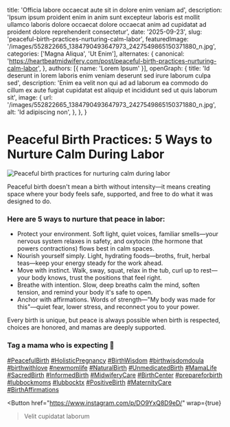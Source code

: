 
  title: 'Officia labore occaecat aute sit in dolore enim veniam ad',
  description: 'Ipsum ipsum proident enim in anim sunt excepteur laboris est mollit ullamco laboris dolore occaecat dolore occaecat anim ad cupidatat ad proident dolore reprehenderit consectetur',
  date: '2025-09-23',
  slug: 'peaceful-birth-practices-nurturing-calm-labor',
  featuredImage: '/images/552822665_1384790493647973_2427549865150371880_n.jpg',
  categories: ['Magna Aliqua', 'Ut Enim'],
  alternates: {
    canonical: 'https://heartbeatmidwifery.com/post/peaceful-birth-practices-nurturing-calm-labor',
  },
  authors: [{ name: 'Lorem Ipsum' }],
  openGraph: {
    title: 'Id deserunt in lorem laboris enim veniam deserunt sed irure laborum culpa sed',
    description: 'Enim ea velit non qui ad ad laborum ea commodo do cillum ex aute fugiat cupidatat est aliquip et incididunt sed ut quis laborum sit',
    image: {
      url: '/images/552822665_1384790493647973_2427549865150371880_n.jpg',
      alt: 'Id adipiscing non',
    },
  },
}

# Peaceful Birth Practices: 5 Ways to Nurture Calm During Labor

<Image
  src="/images/552822665_1384790493647973_2427549865150371880_n.jpg"
  size="large"
  wrap={true}
  alt="Peaceful birth practices for nurturing calm during labor"
/>

Peaceful birth doesn't mean a birth without intensity—it means creating space where your body feels safe, supported, and free to do what it was designed to do.

### Here are 5 ways to nurture that peace in labor:

- Protect your environment. Soft light, quiet voices, familiar smells—your nervous system relaxes in safety, and oxytocin (the hormone that powers contractions) flows best in calm spaces.
- Nourish yourself simply. Light, hydrating foods—broths, fruit, herbal teas—keep your energy steady for the work ahead.
- Move with instinct. Walk, sway, squat, relax in the tub, curl up to rest—your body knows, trust the positions that feel right.
- Breathe with intention. Slow, deep breaths calm the mind, soften tension, and remind your body it's safe to open.
- Anchor with affirmations. Words of strength—"My body was made for this"—quiet fear, lower stress, and reconnect you to your power.

Every birth is unique, but peace is always possible when birth is respected, choices are honored, and mamas are deeply supported.

### Tag a mama who is expecting 🤍

[#PeacefulBirth](https://www.instagram.com/explore/tags/peacefulbirth/) [#HolisticPregnancy](https://www.instagram.com/explore/tags/holisticpregnancy/) [#BirthWisdom](https://www.instagram.com/explore/tags/birthwisdom/) [#birthwisdomdoula](https://www.instagram.com/explore/tags/birthwisdomdoula/) [#birthwithlove](https://www.instagram.com/explore/tags/birthwithlove/) [#newmomlife](https://www.instagram.com/explore/tags/newmomlife/) [#NaturalBirth](https://www.instagram.com/explore/tags/naturalbirth/) [#UnmedicatedBirth](https://www.instagram.com/explore/tags/unmedicatedbirth/) [#MamaLife](https://www.instagram.com/explore/tags/mamalife/) [#SacredBirth](https://www.instagram.com/explore/tags/sacredbirth/) [#InformedBirth](https://www.instagram.com/explore/tags/informedbirth/) [#MidwiferyCare](https://www.instagram.com/explore/tags/midwiferycare/) [#BirthCenter](https://www.instagram.com/explore/tags/birthcenter/) [#prepareforbirth](https://www.instagram.com/explore/tags/prepareforbirth/) [#lubbockmoms](https://www.instagram.com/explore/tags/lubbockmoms/) [#lubbocktx](https://www.instagram.com/explore/tags/lubbocktx/) [#PositiveBirth](https://www.instagram.com/explore/tags/positivebirth/) [#MaternityCare](https://www.instagram.com/explore/tags/maternitycare/) [#BirthAffirmations](https://www.instagram.com/explore/tags/birthaffirmations/)

<Button
  href="https://www.instagram.com/p/DO9YxQ8D9eD/"
  wrap={true}
>Velit cupidatat laborum</Button>
